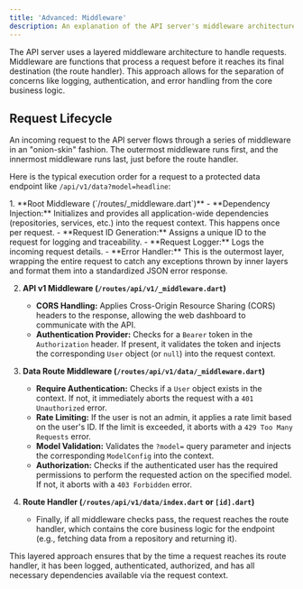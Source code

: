 ```yaml
---
title: 'Advanced: Middleware'
description: An explanation of the API server's middleware architecture and request lifecycle.
---
```



The API server uses a layered middleware architecture to handle requests. Middleware are functions that process a request before it reaches its final destination (the route handler). This approach allows for the separation of concerns like logging, authentication, and error handling from the core business logic.

## Request Lifecycle

An incoming request to the API server flows through a series of middleware in an "onion-skin" fashion. The outermost middleware runs first, and the innermost middleware runs last, just before the route handler.

Here is the typical execution order for a request to a protected data endpoint like `/api/v1/data?model=headline`:

<Steps>
1.  **Root Middleware (`/routes/_middleware.dart`)**
    -   **Dependency Injection:** Initializes and provides all application-wide dependencies (repositories, services, etc.) into the request context. This happens once per request.
    -   **Request ID Generation:** Assigns a unique ID to the request for logging and traceability.
    -   **Request Logger:** Logs the incoming request details.
    -   **Error Handler:** This is the outermost layer, wrapping the entire request to catch any exceptions thrown by inner layers and format them into a standardized JSON error response.

2.  **API v1 Middleware (`/routes/api/v1/_middleware.dart`)**
    -   **CORS Handling:** Applies Cross-Origin Resource Sharing (CORS) headers to the response, allowing the web dashboard to communicate with the API.
    -   **Authentication Provider:** Checks for a `Bearer` token in the `Authorization` header. If present, it validates the token and injects the corresponding `User` object (or `null`) into the request context.

3.  **Data Route Middleware (`/routes/api/v1/data/_middleware.dart`)**
    -   **Require Authentication:** Checks if a `User` object exists in the context. If not, it immediately aborts the request with a `401 Unauthorized` error.
    -   **Rate Limiting:** If the user is not an admin, it applies a rate limit based on the user's ID. If the limit is exceeded, it aborts with a `429 Too Many Requests` error.
    -   **Model Validation:** Validates the `?model=` query parameter and injects the corresponding `ModelConfig` into the context.
    -   **Authorization:** Checks if the authenticated user has the required permissions to perform the requested action on the specified model. If not, it aborts with a `403 Forbidden` error.

4.  **Route Handler (`/routes/api/v1/data/index.dart` or `[id].dart`)**
    -   Finally, if all middleware checks pass, the request reaches the route handler, which contains the core business logic for the endpoint (e.g., fetching data from a repository and returning it).
</Steps>

This layered approach ensures that by the time a request reaches its route handler, it has been logged, authenticated, authorized, and has all necessary dependencies available via the request context.
